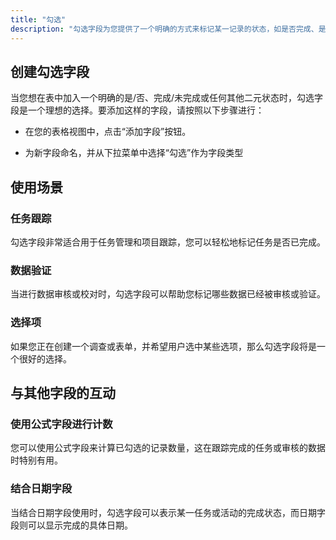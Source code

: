 ```yaml
---
title: "勾选"
description: "勾选字段为您提供了一个明确的方式来标记某一记录的状态，如是否完成、是否被选中等。它为数据添加了一个清晰的二元状态，使得对这些状态的跟踪和管理变得尤为简便。"
---
```


## 创建勾选字段

当您想在表中加入一个明确的是/否、完成/未完成或任何其他二元状态时，勾选字段是一个理想的选择。要添加这样的字段，请按照以下步骤进行：

* 在您的表格视图中，点击“添加字段”按钮。

* 为新字段命名，并从下拉菜单中选择“勾选”作为字段类型

## 使用场景

### 任务跟踪

勾选字段非常适合用于任务管理和项目跟踪，您可以轻松地标记任务是否已完成。

### 数据验证

当进行数据审核或校对时，勾选字段可以帮助您标记哪些数据已经被审核或验证。

### 选择项

如果您正在创建一个调查或表单，并希望用户选中某些选项，那么勾选字段将是一个很好的选择。

## 与其他字段的互动

### 使用公式字段进行计数

您可以使用公式字段来计算已勾选的记录数量，这在跟踪完成的任务或审核的数据时特别有用。

### 结合日期字段

当结合日期字段使用时，勾选字段可以表示某一任务或活动的完成状态，而日期字段则可以显示完成的具体日期。
